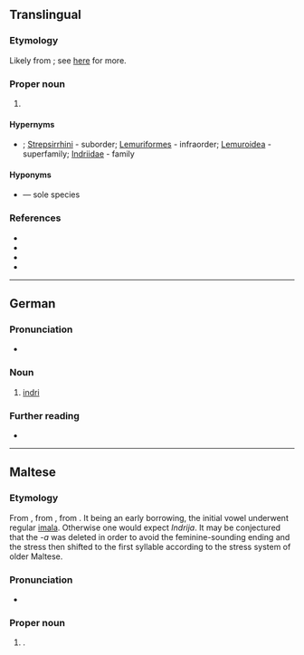 {{also|indri}}
==Translingual==

===Etymology===
Likely from {{der|mul|mg|endira}}; see [[indri#Etymology|here]] for more.

===Proper noun===
{{taxoninfl|i=1|g=m}}

# {{taxon|genus|family|Indriidae|the [[indri]], a large [[lemur]]}}

====Hypernyms====
* {{sense|family}} {{Primates Hypernyms}}; [[Strepsirrhini]]&nbsp;- suborder; [[Lemuriformes]]&nbsp;- infraorder; [[Lemuroidea]]&nbsp;- superfamily; [[Indriidae]]&nbsp;- family

====Hyponyms====
* {{m|mul|Indri indri}} — sole species

===References===
* {{pedia|i=1}}
* {{specieslite|i=1}}
* {{comcatlite|i=1}}
* {{R:Mammals|i=1|12100081}}
----

==German==
{{wikipedia|lang=de}}

===Pronunciation===
* {{audio|de|De-Indri.ogg|Audio}}

===Noun===
{{de-noun|m|Indris|Indris}}

# [[indri]] {{gloss|a large [[lemur]], (''[[Indri indri]]'')}}

===Further reading===
* {{R:Duden}}

{{C|de|Primates}}

----

==Maltese==

===Etymology===
From {{bor|mt|scn|Andrìa}}, from {{der|mt|la|Andreas}}, from {{der|mt|grc|Ἀνδρέας}}. It being an early borrowing, the initial vowel underwent regular [[imala]]. Otherwise one would expect ''Indrija''. It may be conjectured that the ''-a'' was deleted in order to avoid the feminine-sounding ending and the stress then shifted to the first syllable according to the stress system of older Maltese.

===Pronunciation===
* {{IPA|mt|/ˈɪn.drɪ/}}

===Proper noun===
{{mt-proper noun|g=m}}

# {{lb|mt|also|biblical}} {{given name|mt|male|from=Ancient Greek|eq=Andrew}}.